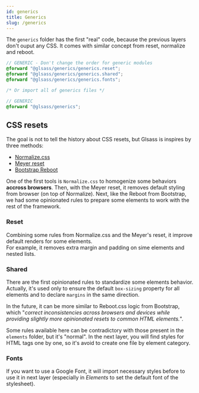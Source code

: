 ```yaml
---
id: generics
title: Generics
slug: /generics
---
```



The `generics` folder has the first "real" code, because the previous layers
don't ouput any CSS. It comes with similar concept from reset, normalize and
reboot.

```scss
// GENERIC - Don't change the order for generic modules
@forward "@glsass/generics/generics.reset";
@forward "@glsass/generics/generics.shared";
@forward "@glsass/generics/generics.fonts";

/* Or import all of generics files */

// GENERIC
@forward "@glsass/generics";
```

## CSS resets

The goal is not to tell the history about CSS resets, but Glsass is inspires by
three methods:

- [Normalize.css](https://necolas.github.io/normalize.css/)
- [Meyer reset](https://meyerweb.com/eric/tools/css/reset/reset.css)
- [Bootstrap Reboot](https://github.com/twbs/bootstrap/blob/main/scss/_reboot.scss)

One of the first tools is `Normalize.css` to homogenize some behaviors **accross
browsers**. Then, with the Meyer reset, it removes default styling from browser
(on top of Normalize). Next, like the Reboot from Bootstrap, we had some
opinionated rules to prepare some elements to work with the rest of the
framework.

### Reset

<Version version="1.0.0" source="glsass-generics/_generics.reset.scss" />

Combining some rules from Normalize.css and the Meyer's reset, it improve
default renders for some elements.<br/> For example, it removes extra margin and
padding on sime elements and nested lists.

### Shared

<Version version="1.0.0" source="glsass-generics/_generics.shared.scss" />

There are the first opinionated rules to standardize some elements behavior.
Actually, it's used only to ensure the default `box-sizing` property for all
elements and to declare `margins` in the same direction.

In the future, it can be more similar to Reboot.css logic from Bootstrap, which
"_correct inconsistencies across browsers and devices while providing slightly
more opinionated resets to common HTML elements._".

Some rules available here can be contradictory with those present in the
`elements` folder, but it's "normal". In the next layer, you will find styles
for HTML tags one by one, so it's avoid to create one file by element category.

### Fonts

<Version version="1.0.0" source="glsass-generics/_generics.fonts.scss" />

If you want to use a Google Font, it will import necessary styles before to use
it in next layer (especially in _Elements_ to set the default font of the
stylesheet).
